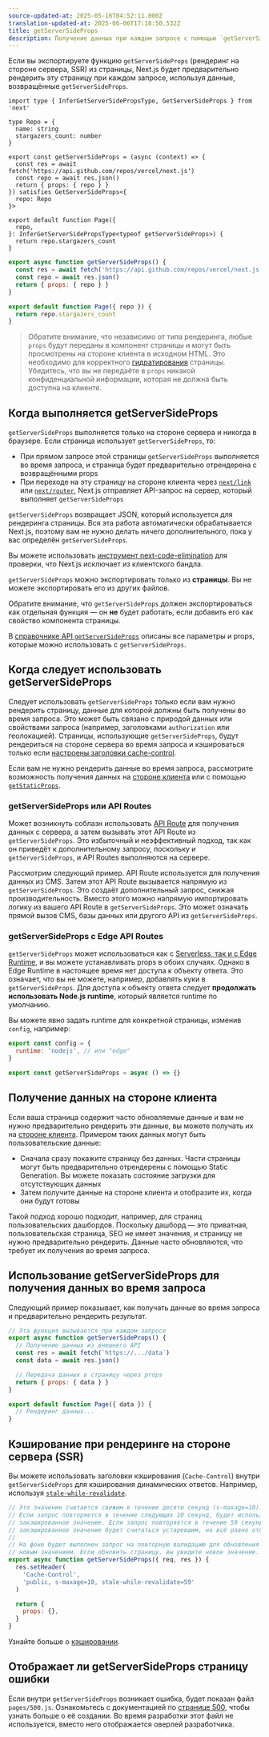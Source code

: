 ```yaml
---
source-updated-at: 2025-05-16T04:52:11.000Z
translation-updated-at: 2025-06-06T17:18:50.532Z
title: getServerSideProps
description: Получение данных при каждом запросе с помощью `getServerSideProps`.
---
```


Если вы экспортируете функцию `getServerSideProps` (рендеринг на стороне сервера, SSR) из страницы, Next.js будет предварительно рендерить эту страницу при каждом запросе, используя данные, возвращённые `getServerSideProps`.

```tsx filename="pages/index.tsx" switcher
import type { InferGetServerSidePropsType, GetServerSideProps } from 'next'

type Repo = {
  name: string
  stargazers_count: number
}

export const getServerSideProps = (async (context) => {
  const res = await fetch('https://api.github.com/repos/vercel/next.js')
  const repo = await res.json()
  return { props: { repo } }
}) satisfies GetServerSideProps<{
  repo: Repo
}>

export default function Page({
  repo,
}: InferGetServerSidePropsType<typeof getServerSideProps>) {
  return repo.stargazers_count
}
```

```jsx filename="pages/index.js" switcher
export async function getServerSideProps() {
  const res = await fetch('https://api.github.com/repos/vercel/next.js')
  const repo = await res.json()
  return { props: { repo } }
}

export default function Page({ repo }) {
  return repo.stargazers_count
}
```

> Обратите внимание, что независимо от типа рендеринга, любые `props` будут переданы в компонент страницы и могут быть просмотрены на стороне клиента в исходном HTML. Это необходимо для корректного [гидратирования](https://react.dev/reference/react-dom/hydrate) страницы. Убедитесь, что вы не передаёте в `props` никакой конфиденциальной информации, которая не должна быть доступна на клиенте.

## Когда выполняется getServerSideProps

`getServerSideProps` выполняется только на стороне сервера и никогда в браузере. Если страница использует `getServerSideProps`, то:

- При прямом запросе этой страницы `getServerSideProps` выполняется во время запроса, и страница будет предварительно отрендерена с возвращёнными props
- При переходе на эту страницу на стороне клиента через [`next/link`](/docs/pages/api-reference/components/link) или [`next/router`](/docs/pages/api-reference/functions/use-router), Next.js отправляет API-запрос на сервер, который выполняет `getServerSideProps`

`getServerSideProps` возвращает JSON, который используется для рендеринга страницы. Вся эта работа автоматически обрабатывается Next.js, поэтому вам не нужно делать ничего дополнительного, пока у вас определён `getServerSideProps`.

Вы можете использовать [инструмент next-code-elimination](https://next-code-elimination.vercel.app/) для проверки, что Next.js исключает из клиентского бандла.

`getServerSideProps` можно экспортировать только из **страницы**. Вы не можете экспортировать его из других файлов.

Обратите внимание, что `getServerSideProps` должен экспортироваться как отдельная функция — он **не** будет работать, если добавить его как свойство компонента страницы.

В [справочнике API `getServerSideProps`](/docs/pages/api-reference/functions/get-server-side-props) описаны все параметры и props, которые можно использовать с `getServerSideProps`.

## Когда следует использовать getServerSideProps

Следует использовать `getServerSideProps` только если вам нужно рендерить страницу, данные для которой должны быть получены во время запроса. Это может быть связано с природой данных или свойствами запроса (например, заголовками `authorization` или геолокацией). Страницы, использующие `getServerSideProps`, будут рендериться на стороне сервера во время запроса и кэшироваться только если [настроены заголовки cache-control](/docs/pages/building-your-application/deploying/production-checklist#caching).

Если вам не нужно рендерить данные во время запроса, рассмотрите возможность получения данных на [стороне клиента](#fetching-data-on-the-client-side) или с помощью [`getStaticProps`](/docs/pages/building-your-application/data-fetching/get-static-props).

### getServerSideProps или API Routes

Может возникнуть соблазн использовать [API Route](/docs/pages/building-your-application/routing/api-routes) для получения данных с сервера, а затем вызывать этот API Route из `getServerSideProps`. Это избыточный и неэффективный подход, так как он приведёт к дополнительному запросу, поскольку и `getServerSideProps`, и API Routes выполняются на сервере.

Рассмотрим следующий пример. API Route используется для получения данных из CMS. Затем этот API Route вызывается напрямую из `getServerSideProps`. Это создаёт дополнительный запрос, снижая производительность. Вместо этого можно напрямую импортировать логику из вашего API Route в `getServerSideProps`. Это может означать прямой вызов CMS, базы данных или другого API из `getServerSideProps`.

### getServerSideProps с Edge API Routes

`getServerSideProps` может использоваться как с [Serverless, так и с Edge Runtime](/docs/pages/building-your-application/rendering/edge-and-nodejs-runtimes), и вы можете устанавливать props в обоих случаях. Однако в Edge Runtime в настоящее время нет доступа к объекту ответа. Это означает, что вы не можете, например, добавлять куки в `getServerSideProps`. Для доступа к объекту ответа следует **продолжать использовать Node.js runtime**, который является runtime по умолчанию.

Вы можете явно задать runtime для конкретной страницы, изменив `config`, например:

```jsx filename="pages/index.js"
export const config = {
  runtime: 'nodejs', // или "edge"
}

export const getServerSideProps = async () => {}
```

## Получение данных на стороне клиента

Если ваша страница содержит часто обновляемые данные и вам не нужно предварительно рендерить эти данные, вы можете получать их на [стороне клиента](/docs/pages/building-your-application/data-fetching/client-side). Примером таких данных могут быть пользовательские данные:

- Сначала сразу покажите страницу без данных. Части страницы могут быть предварительно отрендерены с помощью Static Generation. Вы можете показать состояние загрузки для отсутствующих данных
- Затем получите данные на стороне клиента и отобразите их, когда они будут готовы

Такой подход хорошо подходит, например, для страниц пользовательских дашбордов. Поскольку дашборд — это приватная, пользовательская страница, SEO не имеет значения, и страницу не нужно предварительно рендерить. Данные часто обновляются, что требует их получения во время запроса.

## Использование getServerSideProps для получения данных во время запроса

Следующий пример показывает, как получать данные во время запроса и предварительно рендерить результат.

```jsx
// Эта функция вызывается при каждом запросе
export async function getServerSideProps() {
  // Получение данных из внешнего API
  const res = await fetch(`https://.../data`)
  const data = await res.json()

  // Передача данных в страницу через props
  return { props: { data } }
}

export default function Page({ data }) {
  // Рендеринг данных...
}
```

## Кэширование при рендеринге на стороне сервера (SSR)

Вы можете использовать заголовки кэширования (`Cache-Control`) внутри `getServerSideProps` для кэширования динамических ответов. Например, используя [`stale-while-revalidate`](https://web.dev/stale-while-revalidate/).

```jsx
// Это значение считается свежим в течение десяти секунд (s-maxage=10).
// Если запрос повторяется в течение следующих 10 секунд, будет использоваться
// закэшированное значение. Если запрос повторяется в течение 59 секунд,
// закэшированное значение будет считаться устаревшим, но всё равно отобразится (stale-while-revalidate=59).
//
// На фоне будет выполнен запрос на повторную валидацию для обновления кэша
// новым значением. Если обновить страницу, вы увидите новое значение.
export async function getServerSideProps({ req, res }) {
  res.setHeader(
    'Cache-Control',
    'public, s-maxage=10, stale-while-revalidate=59'
  )

  return {
    props: {},
  }
}
```

Узнайте больше о [кэшировании](/docs/pages/building-your-application/deploying/production-checklist#caching).

## Отображает ли getServerSideProps страницу ошибки

Если внутри `getServerSideProps` возникает ошибка, будет показан файл `pages/500.js`. Ознакомьтесь с документацией по [странице 500](/docs/pages/building-your-application/routing/custom-error#500-page), чтобы узнать больше о её создании. Во время разработки этот файл не используется, вместо него отображается оверлей разработчика.